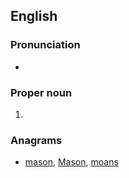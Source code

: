 ==English==

===Pronunciation===
* {{a|US}} {{IPA|/ˈnoʊ.mæs/|lang=en}}

===Proper noun===
{{en-proper noun}}

# {{label|en|US}} {{acronym of|[[w:National Organization for Men against Sexism|National Organization for Men against Sexism]]|lang=en}}

===Anagrams===
* [[mason#English|mason]], [[Mason#English|Mason]], [[moans#English|moans]]